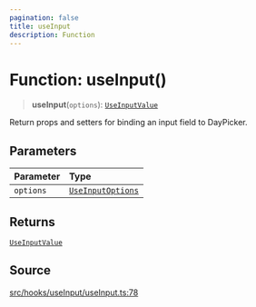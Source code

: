 ```yaml
---
pagination: false
title: useInput
description: Function
---
```


# Function: useInput()

> **useInput**(`options`): [`UseInputValue`](/api/latest/interfaces/UseInputValue.mdx)

Return props and setters for binding an input field to DayPicker.

## Parameters

| Parameter | Type |
| :------ | :------ |
| `options` | [`UseInputOptions`](/api/latest/interfaces/UseInputOptions.mdx) |

## Returns

[`UseInputValue`](/api/latest/interfaces/UseInputValue.mdx)

## Source

[src/hooks/useInput/useInput.ts:78](https://github.com/gpbl/react-day-picker/blob/575f9be39/src/hooks/useInput/useInput.ts#L78)
